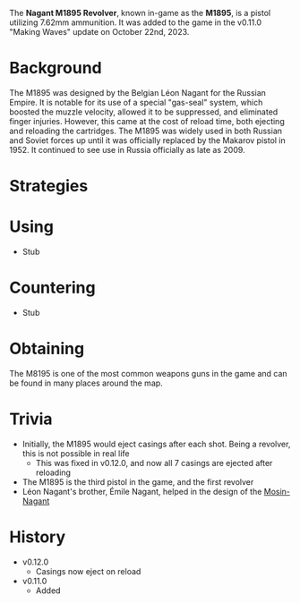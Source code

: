 The **Nagant M1895 Revolver**, known in-game as the **M1895**, is a pistol utilizing 7.62mm ammunition. It was added to the game in the v0.11.0 "Making Waves" update on October 22nd, 2023.

# Background
The M1895 was designed by the Belgian Léon Nagant for the Russian Empire. It is notable for its use of a special "gas-seal" system, which boosted the muzzle velocity, allowed it to be suppressed, and eliminated finger injuries. However, this came at the cost of reload time, both ejecting and reloading the cartridges. The M1895 was widely used in both Russian and Soviet forces up until it was officially replaced by the Makarov pistol in 1952. It continued to see use in Russia officially as late as 2009.

# Strategies
# Using
 - Stub

# Countering
 - Stub

# Obtaining
The M8195 is one of the most common weapons guns in the game and can be found in many places around the map.

# Trivia
- Initially, the M1895 would eject casings after each shot. Being a revolver, this is not possible in real life
  - This was fixed in v0.12.0, and now all 7 casings are ejected after reloading
- The M1895 is the third pistol in the game, and the first revolver
- Léon Nagant's brother, Émile Nagant, helped in the design of the [Mosin-Nagant](/weapons/guns/mosin)

# History
- v0.12.0
  - Casings now eject on reload
- v0.11.0
  - Added
